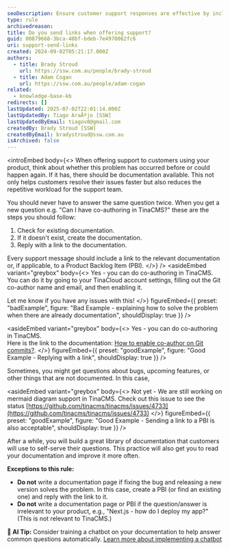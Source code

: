 ```yaml
---
seoDescription: Ensure customer support responses are effective by including relevant documentation links.
type: rule
archivedreason:
title: Do you send links when offering support?
guid: 00879668-3bca-40bf-bdeb-7e4970062fc6
uri: support-send-links
created: 2024-09-02T05:21:17.000Z
authors:
  - title: Brady Stroud
    url: https://ssw.com.au/people/brady-stroud
  - title: Adam Cogan
    url: https://ssw.com.au/people/adam-cogan
related:
  - knowledge-base-kb
redirects: []
lastUpdated: 2025-07-02T22:01:14.000Z
lastUpdatedBy: Tiago AraÃºjo [SSW]
lastUpdatedByEmail: tiagov8@gmail.com
createdBy: Brady Stroud [SSW]
createdByEmail: bradystroud@ssw.com.au
isArchived: false
---
```


<introEmbed
  body={<>
When offering support to customers using your product, think about whether this problem has occurred before or could happen again. If it has, there should be documentation available. This not only helps customers resolve their issues faster but also reduces the repetitive workload for the support team.

You should never have to answer the same question twice.
When you get a new question e.g. "Can I have co-authoring in TinaCMS?" these are the steps you should follow:

1. Check for existing documentation.
2. If it doesn't exist, create the documentation.
3. Reply with a link to the documentation.

Every support message should include a link to the relevant documentation or, if applicable, to a Product Backlog Item (PBI).
  </>}
/>
<asideEmbed
  variant="greybox"
  body={<>
    Yes - you can do co-authoring in TinaCMS.\
You can do it by going to your TinaCloud account settings, filling out the Git co-author name and email, and then enabling it.

Let me know if you have any issues with this!
  </>}
  figureEmbed={{
    preset: "badExample",
    figure: "Bad Example - explaining how to solve the problem when there are already documentation",
    shouldDisplay: true
  }}
/>

<asideEmbed
  variant="greybox"
  body={<>
    Yes - you can do co-authoring in TinaCMS.\
Here is the link to the documentation: [How to enable co-author on Git commits?](https://tina.io/docs/introduction/faq#7-how-to-enable-co-author-on-git-commits).
  </>}
  figureEmbed={{
    preset: "goodExample",
    figure: "Good Example - Replying with a link",
    shouldDisplay: true
  }}
/>

Sometimes, you might get questions about bugs, upcoming features, or other things that are not documented. In this case,

<asideEmbed
  variant="greybox"
  body={<>
    Not yet - We are still working on mermaid diagram support in TinaCMS. Check out this issue to see the status
[https://github.com/tinacms/tinacms/issues/4733](https://github.com/tinacms/tinacms/issues/4733)
  </>}
  figureEmbed={{
    preset: "goodExample",
    figure: "Good Example - Sending a link to a PBI is also acceptable",
    shouldDisplay: true
  }}
/>

After a while, you will build a great library of documentation that customers will use to self-serve their questions. This practice will also get you to read your documentation and improve it more often.

**Exceptions to this rule:**

* **Do not** write a documentation page if fixing the bug and releasing a new version solves the problem. In this case, create a PBI (or find an existing one) and reply with the link to it.
* **Do not** write a documentation page or PBI if the question/answer is irrelevant to your product, e.g., "Next.js - how do I deploy my app?" (This is not relevant to TinaCMS.)

**🤖 AI Tip:** Consider training a chatbot on your documentation to help answer common questions automatically. [Learn more about implementing a chatbot](/website-chatbot)
